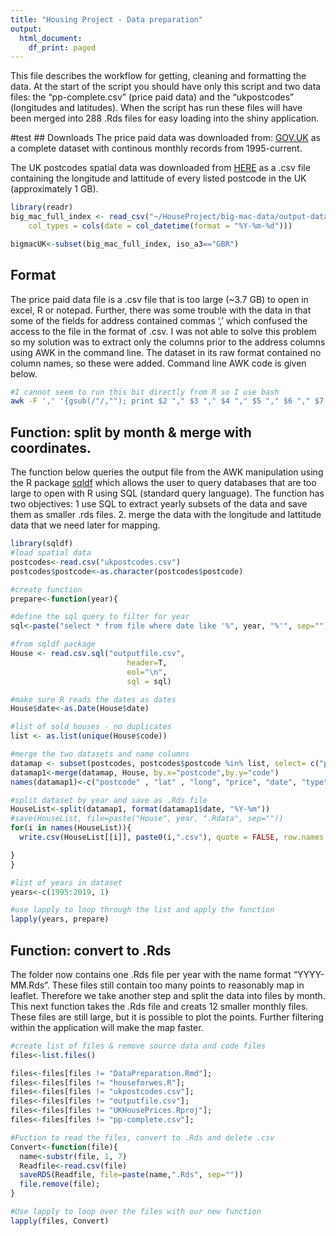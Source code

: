 ```yaml
---
title: "Housing Project - Data preparation"
output:
  html_document:
    df_print: paged
---
```

This file describes the workflow for getting, cleaning and formatting the data. At the start of the script you should have only this script and two data files: the "pp-complete.csv" (price paid data) and the "ukpostcodes" (longitudes and latitudes). When the script has run these files will have been merged into 288 .Rds files for easy loading into the shiny application. 


#test
## Downloads
The price paid data was downloaded from: [GOV.UK](https://www.gov.uk/government/statistical-data-sets/price-paid-data-downloads#current-month-april-2019-data) as a complete dataset with continous monthly records from 1995-current. 

The UK postcodes spatial data was downloaded from [HERE](#https://www.freemaptools.com/download-uk-postcode-lat-lng.htm) as a .csv file containing the longitude and lattitude of every listed postcode in the UK (approximately 1 GB).

```r
library(readr)
big_mac_full_index <- read_csv("~/HouseProject/big-mac-data/output-data/big-mac-full-index.csv", 
    col_types = cols(date = col_datetime(format = "%Y-%m-%d")))

bigmacUK<-subset(big_mac_full_index, iso_a3=="GBR")
```

## Format
The price paid data file is a .csv file that is too large (~3.7 GB) to open in excel, R or notepad. Further, there was some trouble with the data in that some of the fields for address contained commas ',' which confused the access to the file in the format of .csv. I was not able to solve this problem so my solution was to extract only the columns prior to the address columns using AWK in the command line. The dataset in its raw format contained no column names, so these were added. Command line AWK code is given below. 

```bash
#I cannot seem to run this bit directly from R so I use bash
awk -F ',' '{gsub(/"/,""); print $2 "," $3 "," $4 "," $5 "," $6 "," $7 }' pp-complete.csv |sed '1i price, date, code, type, oldnew, duration' > outputfile.csv

```


## Function: split by month & merge with coordinates.
The function below queries the output file from the AWK manipulation using the R package [sqldf](https://www.rdocumentation.org/packages/sqldf/versions/0.4-11) which allows the user to query databases that are too large to open with R using SQL (standard query language). 
The function has two objectives: 1 use SQL to extract yearly subsets of the data and save them as smaller .rds files.
2. merge the data with the longitude and lattitude data that we need later for mapping.

```r
library(sqldf)
#load spatial data
postcodes<-read.csv("ukpostcodes.csv")
postcodes$postcode<-as.character(postcodes$postcode)

#create function
prepare<-function(year){

#define the sql query to filter for year
sql<-paste("select * from file where date like '%", year, "%'", sep="")

#from sqldf package
House <- read.csv.sql("outputfile.csv", 
                          header=T,
                          eol="\n",
                          sql = sql)

#make sure R reads the dates as dates
House$date<-as.Date(House$date)

#list of sold houses - no duplicates
list <- as.list(unique(House$code))

#merge the two datasets and name columns
datamap <- subset(postcodes, postcodes$postcode %in% list, select= c("postcode","latitude",  "longitude"))  
datamap1<-merge(datamap, House, by.x="postcode",by.y="code")
names(datamap1)<-c("postcode" , "lat" , "long", "price", "date", "type", "newbuild", "duration" )

#split dataset by year and save as .Rds file
HouseList<-split(datamap1, format(datamap1$date, "%Y-%m"))
#save(HouseList, file=paste("House", year, ".Rdata", sep=""))
for(i in names(HouseList)){
  write.csv(HouseList[[i]], paste0(i,".csv"), quote = FALSE, row.names = FALSE)

}
}

#list of years in dataset
years<-c(1995:2019, 1)

#use lapply to loop through the list and apply the function
lapply(years, prepare)
```


## Function: convert to .Rds
The folder now contains one .Rds file per year with the name format "YYYY-MM.Rds". These files still contain too many points to reasonably map in leaflet. Therefore we take another step and split the data into files by month. This next function takes the .Rds file and creats 12 smaller monthly files. These files are still large, but it is possible to plot the points. Further filtering within the application will make the map faster. 

```r
#create list of files & remove source data and code files
files<-list.files()

files<-files[files != "DataPreparation.Rmd"];
files<-files[files != "houseforwes.R"];
files<-files[files != "ukpostcodes.csv"];
files<-files[files != "outputfile.csv"];
files<-files[files != "UKHousePrices.Rproj"];
files<-files[files != "pp-complete.csv"];

#Fuction to read the files, convert to .Rds and delete .csv
Convert<-function(file){
  name<-substr(file, 1, 7)
  Readfile<-read.csv(file)
  saveRDS(Readfile, file=paste(name,".Rds", sep=""))
  file.remove(file);
}

#Use lapply to loop over the files with our new function
lapply(files, Convert)
```



